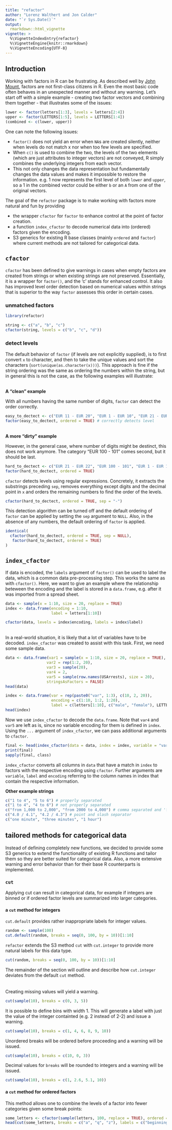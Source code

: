 ```yaml
---
title: "refactor"
author: "Lorenz Walthert and Jon Calder"
date: "`r Sys.Date()`"
output: 
  rmarkdown::html_vignette
vignette: >
  %\VignetteIndexEntry{refactor}
  %\VignetteEngine{knitr::rmarkdown}
  %\VignetteEncoding{UTF-8}
---
```


## Introduction

Working with factors in R can be frustrating. As described well by [John Mount](http://www.win-vector.com/blog/2014/09/factors-are-not-first-class-citizens-in-r/), factors are not first-class citizens in R. Even the most basic code often behaves in an unexpected manner and without any warning. Let's start off with a simple example - creating two factor vectors and combining them together - that illustrates some of the issues:

```r
lower <- factor(letters[1:3], levels = letters[2:4])
upper <- factor(LETTERS[1:5], levels = LETTERS[1:4])
(combined <- c(lower, upper))
```



One can note the following issues:

* `factor()` does not yield an error when `NA`s are created silently, neither when levels do not match x nor when too few levels are specified. 
* When `c()` is used to combine the two, the levels of the two elements (which are just attributes to integer vectors) are not conveyed, R simply combines the underlying integers from each vector.
* This not only changes the data representation but fundamentally changes the data values and makes it impossible to restore the information. e.g. 1 now represents the first level of both `lower` and `upper`, so a 1 in the combined vector could be either `b` or an `A` from one of the original vectors.

The goal of the `refactor` package is to make working with factors more natural and fun by providing

* the wrapper `cfactor` for `factor` to enhance control at the point of factor creation.
* a function `index_cfactor` to decode numerical data into (ordered) factors given the encoding.
* S3 generics for existing R base classes (mainly `ordered` and `factor`) where current methods are not tailored for categorical data.

## `cfactor`
`cfactor` has been defined to give warnings in cases when empty factors are created from strings or when existing strings are not preserved. Essentially, it is a wrapper for `factor()`, and the 'c' stands for enhanced control. It also has improved level order detection based on numerical values within strings that is superior to the way `factor` assesses this order in certain cases.

### unmatched factors
```r
library(refactor)

string <- c("a", "b", "c")
cfactor(string, levels = c("b", "c", "d"))
```

### detect levels
The default behavior of `factor` (if levels are not explicitly supplied), is to first convert `x` to character, and then to take the unique values and sort the characters (`sort(unique(as.character(x)))`). This approach is fine if the string ordering was the same as ordering the numbers within the string, but in general this is not the case, as the following examples will illustrate:

\
**A "clean" example**

With all numbers having the same number of digits, `factor` can detect the order correctly.
```r
easy_to_dectect <- c("EUR 11 - EUR 20", "EUR 1 - EUR 10", "EUR 21 - EUR 22")
factor(easy_to_dectect, ordered = TRUE) # correctly detects level
```

\
**A more "dirty" example**

However, in the general case, where number of digits might be destinct, this does not work anymore. The category "EUR 100 - 101" comes second, but it should be last.
```r
hard_to_dectect <- c("EUR 21 - EUR 22", "EUR 100 - 101", "EUR 1 - EUR 10", "EUR 11 - EUR 20")
factor(hard_to_dectect, ordered = TRUE)
```

`cfactor` detects levels using regular expressions. Concretely, it extracts the substrings preceding `sep`, removes everything except digits and the decimal point in `x` and orders the remaining numbers to find the order of the levels.
```r
cfactor(hard_to_dectect, ordered = TRUE, sep = "-")
```

This detection algorithm can be turned off and the default ordering of `factor` can be applied by setting the `sep` argument to `NULL`. Also, in the absence of any numbers, the default ordering of `factor` is applied.

```r
identical(
  cfactor(hard_to_dectect, ordered = TRUE, sep = NULL),
   factor(hard_to_dectect, ordered = TRUE)
)
```

## `index_cfactor`

If data is encoded, the `labels` argument of `factor()` can be used to label the data, which is a common data pre-processing step. This works the same as with `cfactor()`. Here, we want to give an example where the relationship beteween the encoding and the label is stored in a `data.frame`, e.g. after it was imported from a spread sheet.

```r
data <- sample(x = 1:10, size = 20, replace = TRUE)
index <- data.frame(encoding = 1:10,
                    label = letters[1:10])

cfactor(data, levels = index$encoding, labels = index$label)
```
\
In a real-world situation, it is likely that a lot of variables have to be decoded. `index_cfactor` was created to assist with this task. First, we need some sample data.
```r
data <- data.frame(var1 = sample(x = 1:10, size = 20, replace = TRUE),
                  var2 = rep(1:2, 20),
                  var3 = sample(20),
                  var4 = 2, 
                  var5 = sample(row.names(USArrests), size = 20),
                  stringsAsFactors = FALSE)
head(data)

index <- data.frame(var = rep(paste0("var", 1:3), c(10, 2, 20)),
                    encoding = c(1:10, 1:2, 1:20),
                    label = c(letters[1:10], c("male", "female"), LETTERS[1:20]))
head(index)
```
Now we use `index_cfactor` to decode the `data.frame`. Note that `var4` and `var5` are left as is, since no variable encoding for them is defined in `index`. Using the `...` argument of `index_cfactor`, we can pass additional arguments to `cfactor`. 
```r
final <- head(index_cfactor(data = data, index = index, variable = "var", ordered = c(TRUE, TRUE, FALSE)))
print(final)
sapply(final, class)
```
`index_cfactor` converts all columns in `data` that have a match in `index` to factors with the respective encoding using `cfactor`. Further arguments are `variable`, `label` and `encoding` referring to the column names in index that contain the respective information.

**Other example strings**
```r
c("1 to 4", "5 to 6") # properly separated
c("1 to 4", "4 to 6") # not properly separated
c("from 1,000 to 2,000", "from 2000 to 4,000") # comma separated and 'from' and 'to'
c("4.0 / 4.1", "4.2 / 4.3") # point and slash separator
c("one minute", "three minutes", "1 hour")
```

## tailored methods for categorical data
Instead of defining completely new functions, we decided to provide some S3 generics to extend the functionality of existing R functions and tailor them so they are better suited for categorical data. Also, a more extensive warning and error behavior than for their base R counterparts is implemented. 

### `cut`
Applying cut can result in categorical data, for example if integers are binned or if ordered factor levels are summarized into larger categories.

#### a `cut` method for integers
`cut.default` provides rather inappropriate labels for integer values.
```r
random <- sample(100)
cut.default(random, breaks = seq(0, 100, by = 10))[1:10]
```

`refactor` extends the S3 method `cut` with `cut.integer` to provide more natural labels for this data type.
```r
cut(random, breaks = seq(0, 100, by = 10))[1:10]
```

The remainder of the section will outline and describe how `cut.integer` deviates from the default `cut` method.    
<br><br>
Creating missing values will yield a warning.

```r
cut(sample(10), breaks = c(0, 3, 5))
```

It is possible to define bins with width 1. This will generate a label with just the value of the integer containted (e.g. 2 instead of 2-2) and issue a warning.
```r
cut(sample(10), breaks = c(1, 4, 6, 8, 9, 10))
```

Unordered breaks will be ordered before proceeding and a warning will be issued.
```r
cut(sample(10), breaks = c(10, 0, 3))
```

Decimal values for `breaks` will be rounded to integers and a warning will be issued.
```r
cut(sample(10), breaks = c(1, 2.6, 5.1, 10))
```


#### a `cut` method for ordered factors
This method allows one to combine the levels of a factor into fewer categories given some break points:
```r
some_letters <- cfactor(sample(letters, 100, replace = TRUE), ordered = TRUE)
head(cut(some_letters, breaks = c("a", "q", "z"), labels = c("beginning of the alphabet", "the rest of the alphabeth"), right = TRUE, include.lowest = TRUE))
```
